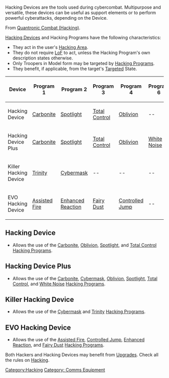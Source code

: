 {{n5-section-hacking}}
{{n5-section-equipment}}


Hacking Devices are the tools used during cybercombat. Multipurpose and versatile, these devices can be useful as support elements or to perform powerful cyberattacks, depending on the Device.


{{see-also-start}}
From [[Quantronic_Combat_(Hacking)#Hacking_Devices_and_Hacking_Programs:_Characteristics | Quantronic Combat (Hacking)]].

[[Hacking Device]]s and Hacking Programs have the following characteristics:
*They act in the user's [[Hacking Area]].
*They do not require [[LoF]] to act, unless the Hacking Program's own description states otherwise. 
* Only Troopers in Model form may be targeted by [[Hacking Program]]s.
* They benefit, if applicable, from the target's [[Targeted]] State.
{{see-also-end}}

{| class="n5table-dark"
|-
! Device !! Program 1 !! Program 2 !! Program 3 !! Program 4 !! Program 6 !! Program 6 
|-
| Hacking Device || [[Carbonite]] || [[Spotlight]] || [[Total Control]] || [[Oblivion]] || -- || --
|-
| Hacking Device Plus || [[Carbonite]] || [[Spotlight]] || [[Total Control]] || [[Oblivion]] || [[White Noise]] || [[Cybermask]]
|-
| Killer Hacking Device || [[Trinity]] || [[Cybermask]] || -- || -- || -- || --
|-
| EVO Hacking Device || [[Assisted Fire]] || [[Enhanced Reaction]] || [[Fairy Dust]] || [[Controlled Jump]] || -- || --
|}

== Hacking Device ==
{{css_skillbox |black|  HACKING DEVICE | EQUIPMENT }}
{{skill-label | Comms Equipment }}
{{effects}}
* Allows the use of the [[Carbonite]], [[Oblivion]], [[Spotlight]], and [[Total Control]] [[Hacking Program]]s.
{{css_skillbox-end}}


== Hacking Device Plus ==
{{css_skillbox |black| HACKING DEVICE PLUS | EQUIPMENT }}
{{skill-label | Comms Equipment }}
{{effects}}
* Allows the use of the [[Carbonite]], [[Cybermask]], [[Oblivion]], [[Spotlight]], [[Total Control]], and [[White Noise]] [[Hacking Program]]s.
{{css_skillbox-end}}


== Killer Hacking Device ==
{{css_skillbox |black| KILLER HACKING DEVICE | EQUIPMENT }}
{{skill-label | Comms Equipment }}
{{effects}}
* Allows the use of the [[Cybermask]] and [[Trinity]] [[Hacking Program]]s.
{{css_skillbox-end}}


== EVO Hacking Device ==
{{css_skillbox |black| EVO HACKING DEVICE | EQUIPMENT }}
{{skill-label | Comms Equipment }}
{{effects}}
* Allows the use of the [[Assisted Fire]], [[Controlled Jump]], [[Enhanced Reaction]], and [[Fairy Dust]] [[Hacking Program]]s.
{{css_skillbox-end}}


{{remember-start}}
Both Hackers and Hacking Devices may benefit from [[Quantronic_Combat_(Hacking)#Upgrade_Programs_.28UPGRADE.29 | Upgrades]]. Check all the rules on [[Hacking]].
{{remember-end}}



{{n5-section-hacking}}
{{n5-section-equipment}}

[[Category:Hacking]]

<!-- Label and Trait categories. -->
[[Category: Comms Equipment ]]
